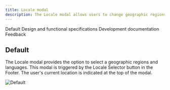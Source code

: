 ```yaml
---
title: Locale modal
description: The Locale modal allows users to change geographic regions and languages.
---
```



<ComponentDescription name="Locale modal" type="ui" />

<AnchorLinks>

<AnchorLink>Default</AnchorLink>
<AnchorLink>Design and functional specifications</AnchorLink>
<AnchorLink>Development documentation</AnchorLink>
<AnchorLink>Feedback</AnchorLink>

</AnchorLinks>

## Default

The Locale modal provides the option to select a geographic regions and languages. This modal is triggered by the Locale Selector button in the Footer. The user's current location is indicated at the top of the modal.

![Default](../../images/component/locale-modal/default-locale-modal.jpg)

<ComponentFooter name="Locale modal" type="ui" />
